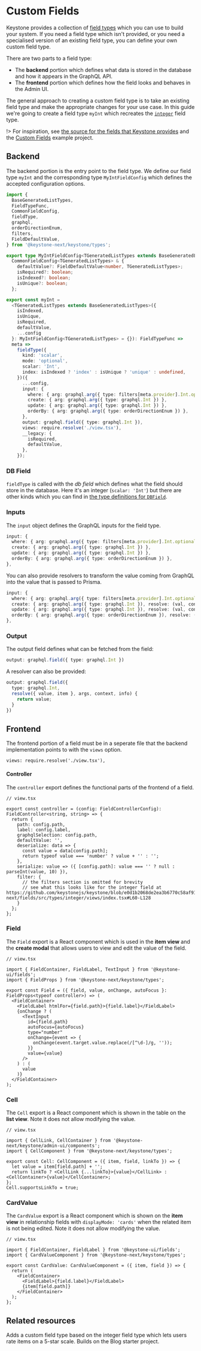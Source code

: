 
# Custom Fields

Keystone provides a collection of [field types](../apis/fields) which you can use to build your system.
If you need a field type which isn't provided, or you need a specialised version of an existing field type, you can define your own custom field type.

There are two parts to a field type:

- The **backend** portion which defines what data is stored in the database and how it appears in the GraphQL API.
- The **frontend** portion which defines how the field looks and behaves in the Admin UI.

The general approach to creating a custom field type is to take an existing field type and make the appropriate changes for your use case.
In this guide we're going to create a field type `myInt` which recreates the [`integer`](https://github.com/keystonejs/keystone/tree/master/packages/keystone/src/fields/types/integer) field type.

!> For inspiration, see [the source for the fields that Keystone provides](https://github.com/keystonejs/keystone/tree/master/packages/keystone/src/fields/types) and the [Custom Fields](https://github.com/keystonejs/keystone/tree/master/examples/custom-field) example project.

## Backend

The backend portion is the entry point to the field type.
We define our field type `myInt` and the corresponding type `MyIntFieldConfig` which defines the accepted configuration options.

```ts
import {
  BaseGeneratedListTypes,
  FieldTypeFunc,
  CommonFieldConfig,
  fieldType,
  graphql,
  orderDirectionEnum,
  filters,
  FieldDefaultValue,
} from '@keystone-next/keystone/types';

export type MyIntFieldConfig<TGeneratedListTypes extends BaseGeneratedListTypes> =
  CommonFieldConfig<TGeneratedListTypes> & {
    defaultValue?: FieldDefaultValue<number, TGeneratedListTypes>;
    isRequired?: boolean;
    isIndexed?: boolean;
    isUnique?: boolean;
  };

export const myInt =
  <TGeneratedListTypes extends BaseGeneratedListTypes>({
    isIndexed,
    isUnique,
    isRequired,
    defaultValue,
    ...config
  }: MyIntFieldConfig<TGeneratedListTypes> = {}): FieldTypeFunc =>
  meta =>
    fieldType({
      kind: 'scalar',
      mode: 'optional',
      scalar: 'Int',
      index: isIndexed ? 'index' : isUnique ? 'unique' : undefined,
    })({
      ...config,
      input: {
        where: { arg: graphql.arg({ type: filters[meta.provider].Int.optional }), resolve: filters.resolveCommon },
        create: { arg: graphql.arg({ type: graphql.Int }) },
        update: { arg: graphql.arg({ type: graphql.Int }) },
        orderBy: { arg: graphql.arg({ type: orderDirectionEnum }) },
      },
      output: graphql.field({ type: graphql.Int }),
      views: require.resolve('./view.tsx'),
      __legacy: {
        isRequired,
        defaultValue,
      },
    });
```

### DB Field

`fieldType` is called with the _db field_ which defines what the field should store in the database.
Here it's an integer (`scalar: 'Int'`) but there are other kinds which you can find in [the type definitions for `DBField`](https://github.com/keystonejs/keystone/blob/5f4ecfc4281f979456326bc1a982e9bf90327ad6/packages-next/types/src/next-fields.ts#L105-L155).

### Inputs

The `input` object defines the GraphQL inputs for the field type.

```ts
input: {
  where: { arg: graphql.arg({ type: filters[meta.provider].Int.optional }), resolve: filters.resolveCommon },
  create: { arg: graphql.arg({ type: graphql.Int }) },
  update: { arg: graphql.arg({ type: graphql.Int }) },
  orderBy: { arg: graphql.arg({ type: orderDirectionEnum }) },
},
```

You can also provide resolvers to transform the value coming from GraphQL into the value that is passed to Prisma.

```ts
input: {
  where: { arg: graphql.arg({ type: filters[meta.provider].Int.optional }), resolve: filters.resolveCommon },
  create: { arg: graphql.arg({ type: graphql.Int }), resolve: (val, context) => val },
  update: { arg: graphql.arg({ type: graphql.Int }), resolve: (val, context) => val },
  orderBy: { arg: graphql.arg({ type: orderDirectionEnum }), resolve: (val, context) => val },
},
```

### Output

The output field defines what can be fetched from the field:

```ts
output: graphql.field({ type: graphql.Int })
```

A resolver can also be provided:

```ts
output: graphql.field({
  type: graphql.Int,
  resolve({ value, item }, args, context, info) {
    return value;
  }
})
```

## Frontend

The frontend portion of a field must be in a seperate file that the backend implementation points to with the `views` option.

```
views: require.resolve('./view.tsx'),
```

#### Controller

The `controller` export defines the functional parts of the frontend of a field.

```tsx
// view.tsx

export const controller = (config: FieldControllerConfig): FieldController<string, string> => {
  return {
    path: config.path,
    label: config.label,
    graphqlSelection: config.path,
    defaultValue: '',
    deserialize: data => {
      const value = data[config.path];
      return typeof value === 'number' ? value + '' : '';
    },
    serialize: value => ({ [config.path]: value === '' ? null : parseInt(value, 10) }),
    filter: {
      // the filters section is omitted for brevity
      // see what this looks like for the integer field at https://github.com/keystonejs/keystone/blob/e0d1b2068de2ea3b6770c58af91221b01e6a20cf/packages-next/fields/src/types/integer/views/index.tsx#L60-L128
    }
  };
};
```

### Field

The `Field` export is a React component which is used in the **item view** and the **create modal** that allows users to view and edit the value of the field.

```tsx
// view.tsx

import { FieldContainer, FieldLabel, TextInput } from '@keystone-ui/fields';
import { FieldProps } from '@keystone-next/keystone/types';

export const Field = ({ field, value, onChange, autoFocus }: FieldProps<typeof controller>) => (
  <FieldContainer>
    <FieldLabel htmlFor={field.path}>{field.label}</FieldLabel>
    {onChange ? (
      <TextInput
        id={field.path}
        autoFocus={autoFocus}
        type="number"
        onChange={event => {
          onChange(event.target.value.replace(/[^\d-]/g, ''));
        }}
        value={value}
      />
    ) : (
      value
    )}
  </FieldContainer>
);
```

### Cell

The `Cell` export is a React component which is shown in the table on the **list view**.
Note it does not allow modifying the value.

```tsx
// view.tsx

import { CellLink, CellContainer } from '@keystone-next/keystone/admin-ui/components';
import { CellComponent } from '@keystone-next/keystone/types';

export const Cell: CellComponent = ({ item, field, linkTo }) => {
  let value = item[field.path] + '';
  return linkTo ? <CellLink {...linkTo}>{value}</CellLink> : <CellContainer>{value}</CellContainer>;
};
Cell.supportsLinkTo = true;
```

### CardValue

The `CardValue` export is a React component which is shown on the **item view** in relationship fields with `displayMode: 'cards'` when the related item is not being edited.
Note it does not allow modifying the value.

```tsx
// view.tsx

import { FieldContainer, FieldLabel } from '@keystone-ui/fields';
import { CardValueComponent } from '@keystone-next/keystone/types';

export const CardValue: CardValueComponent = ({ item, field }) => {
  return (
    <FieldContainer>
      <FieldLabel>{field.label}</FieldLabel>
      {item[field.path]}
    </FieldContainer>
  );
};
```

## Related resources

<RelatedContent>
  <Well
    heading="Example Project: Custom Fields"
    href="https://github.com/keystonejs/keystone/tree/master/examples/custom-field"
    target="_blank"
    rel="noopener noreferrer"
    >
    Adds a custom field type based on the <InlineCode>integer</InlineCode> field type which lets users rate items on a 5-star scale. Builds on the Blog starter project.
  </Well>
</RelatedContent>

